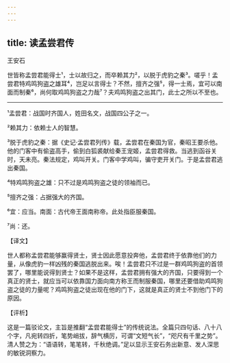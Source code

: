 ```yaml
---
---
---
```

title: 读孟尝君传
---




王安石

世皆称孟尝君能得士¹，士以故归之，而卒赖其力²，以脱于虎豹之秦³。嗟乎！孟尝君特鸡鸣狗盗之雄耳⁴，岂足以言得士？不然，擅齐之强⁵，得一士焉，宜可以南面而制秦⁶，尚何取鸡鸣狗盗之力哉⁷？夫鸡鸣狗盗之出其门，此士之所以不至也。



***



¹孟尝君：战国时齐国人，姓田名文，战国四公子之一。

²赖其力：依赖士人的智慧。

³脱于虎豹之秦：据《史记·孟尝君列传》载，孟尝君在秦国为官，秦昭王要杀他。他的门客中有偷盗高手，偷到白狐裘献给秦王宠姬，孟尝君得救。当逃到函谷关时，天未亮。秦法规定，鸡叫开关。门客中学鸡叫，骗守吏开关门。于是孟尝君逃出秦国。

⁴特鸡鸣狗盗之雄：只不过是鸡鸣狗盗之徒的领袖而已。

⁵擅齐之强：占据强大的齐国。

⁶宜：应当。南面：古代帝王面南称帝。此处指臣服秦国。

⁷尚：还。

【译文】

世人都称孟尝君能够赢得贤士，贤士因此愿意投奔他，孟尝君终于依靠他们的力量，从像虎豹一样凶残的秦国逃脱出来。唉！孟尝君只不过是一群鸡鸣狗盗的首领罢了，哪里能说得到贤士？如果不是这样，孟尝君拥有强大的齐国，只要得到一个真正的贤士，就应当可以依靠国力面向南方称王而制服秦国，哪里还要借助鸡鸣狗盗之徒的力量呢？鸡鸣狗盗之徒出现在他的门下，这就是真正的贤士不到他门下的原因。

【评析】

这是一篇驳论文，主旨是推翻“孟尝君能得士”的传统说法。全篇只四句话、八十八个字，凡宛转四折，笔势峭拔，辞气横厉，可谓“文短气长”，“咫尺有千里之势”。清人赞之为：“语语转，笔笔转，千秋绝调。”足以显示王安石务出新意、发人深思的敏锐洞察力。